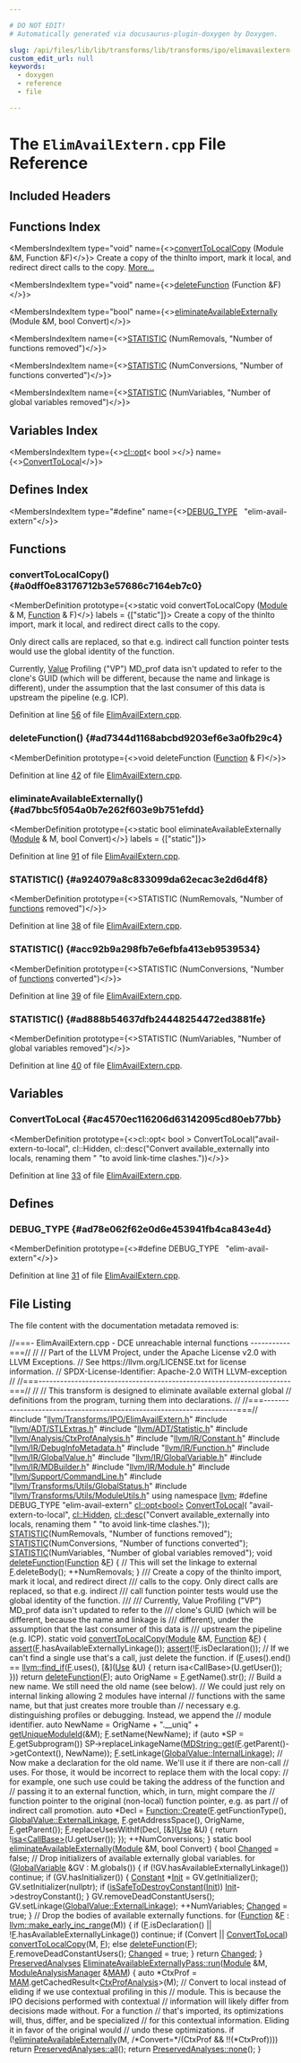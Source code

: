 ```yaml
---

# DO NOT EDIT!
# Automatically generated via docusaurus-plugin-doxygen by Doxygen.

slug: /api/files/lib/lib/transforms/lib/transforms/ipo/elimavailextern-cpp
custom_edit_url: null
keywords:
  - doxygen
  - reference
  - file

---
```





# The `ElimAvailExtern.cpp` File Reference

<DoxygenPage pluginConfig={pluginConfig}>



## Included Headers

<IncludesList>
<IncludesListItem
  filePath="llvm/Transforms/IPO/ElimAvailExtern.h"
  permalink="/docs/api/files/include/include/llvm/include/llvm/transforms/include/llvm/transforms/ipo/elimavailextern-h"
  isLocal="true" />
<IncludesListItem
  filePath="llvm/ADT/STLExtras.h"
  permalink="/docs/api/files/include/include/llvm/include/llvm/adt/stlextras-h"
  isLocal="true" />
<IncludesListItem
  filePath="llvm/ADT/Statistic.h"
  permalink="/docs/api/files/include/include/llvm/include/llvm/adt/statistic-h"
  isLocal="true" />
<IncludesListItem
  filePath="llvm/Analysis/CtxProfAnalysis.h"
  permalink="/docs/api/files/include/include/llvm/include/llvm/analysis/ctxprofanalysis-h"
  isLocal="true" />
<IncludesListItem
  filePath="llvm/IR/Constant.h"
  permalink="/docs/api/files/include/include/llvm/include/llvm/ir/constant-h"
  isLocal="true" />
<IncludesListItem
  filePath="llvm/IR/DebugInfoMetadata.h"
  permalink="/docs/api/files/include/include/llvm/include/llvm/ir/debuginfometadata-h"
  isLocal="true" />
<IncludesListItem
  filePath="llvm/IR/Function.h"
  permalink="/docs/api/files/include/include/llvm/include/llvm/ir/function-h"
  isLocal="true" />
<IncludesListItem
  filePath="llvm/IR/GlobalValue.h"
  permalink="/docs/api/files/include/include/llvm/include/llvm/ir/globalvalue-h"
  isLocal="true" />
<IncludesListItem
  filePath="llvm/IR/GlobalVariable.h"
  permalink="/docs/api/files/include/include/llvm/include/llvm/ir/globalvariable-h"
  isLocal="true" />
<IncludesListItem
  filePath="llvm/IR/MDBuilder.h"
  permalink="/docs/api/files/include/include/llvm/include/llvm/ir/mdbuilder-h"
  isLocal="true" />
<IncludesListItem
  filePath="llvm/IR/Module.h"
  permalink="/docs/api/files/include/include/llvm/include/llvm/ir/module-h"
  isLocal="true" />
<IncludesListItem
  filePath="llvm/Support/CommandLine.h"
  permalink="/docs/api/files/include/include/llvm/include/llvm/support/commandline-h"
  isLocal="true" />
<IncludesListItem
  filePath="llvm/Transforms/Utils/GlobalStatus.h"
  permalink="/docs/api/files/include/include/llvm/include/llvm/transforms/include/llvm/transforms/utils/globalstatus-h"
  isLocal="true" />
<IncludesListItem
  filePath="llvm/Transforms/Utils/ModuleUtils.h"
  permalink="/docs/api/files/include/include/llvm/include/llvm/transforms/include/llvm/transforms/utils/moduleutils-h"
  isLocal="true" />
</IncludesList>

## Functions Index

<MembersIndex>

<MembersIndexItem
  type="void"
  name={<><a href="#a0dff0e83176712b3e57686c7164eb7c0">convertToLocalCopy</a> (Module &amp;M, Function &amp;F)</>}>
Create a copy of the thinlto import, mark it local, and redirect direct calls to the copy. <a href="#a0dff0e83176712b3e57686c7164eb7c0">More...</a>
</MembersIndexItem>

<MembersIndexItem
  type="void"
  name={<><a href="#ad7344d1168abcbd9203ef6e3a0fb29c4">deleteFunction</a> (Function &amp;F)</>}>
</MembersIndexItem>

<MembersIndexItem
  type="bool"
  name={<><a href="#ad7bbc5f054a0b7e262f603e9b751efdd">eliminateAvailableExternally</a> (Module &amp;M, bool Convert)</>}>
</MembersIndexItem>

<MembersIndexItem
  name={<><a href="#a924079a8c833099da62ecac3e2d6d4f8">STATISTIC</a> (NumRemovals, &quot;Number of functions removed&quot;)</>}>
</MembersIndexItem>

<MembersIndexItem
  name={<><a href="#acc92b9a298fb7e6efbfa413eb9539534">STATISTIC</a> (NumConversions, &quot;Number of functions converted&quot;)</>}>
</MembersIndexItem>

<MembersIndexItem
  name={<><a href="#ad888b54637dfb24448254472ed3881fe">STATISTIC</a> (NumVariables, &quot;Number of global variables removed&quot;)</>}>
</MembersIndexItem>

</MembersIndex>

## Variables Index

<MembersIndex>

<MembersIndexItem
  type={<><a href="/docs/api/classes/llvm/cl/opt">cl::opt</a>&lt; bool &gt;</>}
  name={<><a href="#ac4570ec116206d63142095cd80eb77bb">ConvertToLocal</a></>}>
</MembersIndexItem>

</MembersIndex>

## Defines Index

<MembersIndex>

<MembersIndexItem
  type="#define"
  name={<><a href="#ad78e062f62e0d6e453941fb4ca843e4d">DEBUG&#95;TYPE</a>&nbsp;&nbsp;&nbsp;&quot;elim-avail-extern&quot;</>}>
</MembersIndexItem>

</MembersIndex>


<SectionDefinition>

## Functions

### convertToLocalCopy() {#a0dff0e83176712b3e57686c7164eb7c0}

<MemberDefinition
  prototype={<>static void convertToLocalCopy (<a href="/docs/api/classes/llvm/module">Module</a> &amp; M, <a href="/docs/api/classes/llvm/function">Function</a> &amp; F)</>}
  labels = {["static"]}>
Create a copy of the thinlto import, mark it local, and redirect direct calls to the copy.

Only direct calls are replaced, so that e.g. indirect call function pointer tests would use the global identity of the function.

Currently, <a href="/docs/api/classes/llvm/value">Value</a> Profiling (&quot;VP&quot;) MD&#95;prof data isn&#39;t updated to refer to the clone&#39;s GUID (which will be different, because the name and linkage is different), under the assumption that the last consumer of this data is upstream the pipeline (e.g. ICP).

Definition at line <a href="#l00056">56</a> of file <a href="/docs/api/files/lib/lib/transforms/lib/transforms/ipo/elimavailextern-cpp">ElimAvailExtern.cpp</a>.
</MemberDefinition>

### deleteFunction() {#ad7344d1168abcbd9203ef6e3a0fb29c4}

<MemberDefinition
  prototype={<>void deleteFunction (<a href="/docs/api/classes/llvm/function">Function</a> &amp; F)</>}>

Definition at line <a href="#l00042">42</a> of file <a href="/docs/api/files/lib/lib/transforms/lib/transforms/ipo/elimavailextern-cpp">ElimAvailExtern.cpp</a>.
</MemberDefinition>

### eliminateAvailableExternally() {#ad7bbc5f054a0b7e262f603e9b751efdd}

<MemberDefinition
  prototype={<>static bool eliminateAvailableExternally (<a href="/docs/api/classes/llvm/module">Module</a> &amp; M, bool Convert)</>}
  labels = {["static"]}>

Definition at line <a href="#l00091">91</a> of file <a href="/docs/api/files/lib/lib/transforms/lib/transforms/ipo/elimavailextern-cpp">ElimAvailExtern.cpp</a>.
</MemberDefinition>

### STATISTIC() {#a924079a8c833099da62ecac3e2d6d4f8}

<MemberDefinition
  prototype={<>STATISTIC (NumRemovals, &quot;Number of <a href="/docs/api/files/lib/lib/target/lib/target/amdgpu/amdgpulowermoduleldspass-cpp/#a8818b45f8c07ddce635268ec684dc61a">functions</a> removed&quot;)</>}>

Definition at line <a href="#l00038">38</a> of file <a href="/docs/api/files/lib/lib/transforms/lib/transforms/ipo/elimavailextern-cpp">ElimAvailExtern.cpp</a>.
</MemberDefinition>

### STATISTIC() {#acc92b9a298fb7e6efbfa413eb9539534}

<MemberDefinition
  prototype={<>STATISTIC (NumConversions, &quot;Number of <a href="/docs/api/files/lib/lib/target/lib/target/amdgpu/amdgpulowermoduleldspass-cpp/#a8818b45f8c07ddce635268ec684dc61a">functions</a> converted&quot;)</>}>

Definition at line <a href="#l00039">39</a> of file <a href="/docs/api/files/lib/lib/transforms/lib/transforms/ipo/elimavailextern-cpp">ElimAvailExtern.cpp</a>.
</MemberDefinition>

### STATISTIC() {#ad888b54637dfb24448254472ed3881fe}

<MemberDefinition
  prototype={<>STATISTIC (NumVariables, &quot;Number of global variables removed&quot;)</>}>

Definition at line <a href="#l00040">40</a> of file <a href="/docs/api/files/lib/lib/transforms/lib/transforms/ipo/elimavailextern-cpp">ElimAvailExtern.cpp</a>.
</MemberDefinition>

</SectionDefinition>

<SectionDefinition>

## Variables

### ConvertToLocal {#ac4570ec116206d63142095cd80eb77bb}

<MemberDefinition
  prototype={<>cl::opt&lt; bool &gt; ConvertToLocal(&quot;avail-extern-to-local&quot;, cl::Hidden, cl::desc(&quot;Convert available&#95;externally into locals, renaming them &quot; &quot;to avoid link-time clashes.&quot;))</>}>

Definition at line <a href="#l00033">33</a> of file <a href="/docs/api/files/lib/lib/transforms/lib/transforms/ipo/elimavailextern-cpp">ElimAvailExtern.cpp</a>.
</MemberDefinition>

</SectionDefinition>

<SectionDefinition>

## Defines

### DEBUG&#95;TYPE {#ad78e062f62e0d6e453941fb4ca843e4d}

<MemberDefinition
  prototype={<>#define DEBUG&#95;TYPE&nbsp;&nbsp;&nbsp;&quot;elim-avail-extern&quot;</>}>

Definition at line <a href="#l00031">31</a> of file <a href="/docs/api/files/lib/lib/transforms/lib/transforms/ipo/elimavailextern-cpp">ElimAvailExtern.cpp</a>.
</MemberDefinition>

</SectionDefinition>

## File Listing

The file content with the documentation metadata removed is:

<ProgramListing>

<Link id="l00001" /><CodeLine lineNumber="1"><Highlight kind="comment">//===- ElimAvailExtern.cpp - DCE unreachable internal functions -----------===//</Highlight><Highlight kind="normal"></Highlight></CodeLine>
<Link id="l00002" /><CodeLine lineNumber="2"><Highlight kind="normal"></Highlight><Highlight kind="comment">//</Highlight><Highlight kind="normal"></Highlight></CodeLine>
<Link id="l00003" /><CodeLine lineNumber="3"><Highlight kind="normal"></Highlight><Highlight kind="comment">// Part of the LLVM Project, under the Apache License v2.0 with LLVM Exceptions.</Highlight><Highlight kind="normal"></Highlight></CodeLine>
<Link id="l00004" /><CodeLine lineNumber="4"><Highlight kind="normal"></Highlight><Highlight kind="comment">// See https://llvm.org/LICENSE.txt for license information.</Highlight><Highlight kind="normal"></Highlight></CodeLine>
<Link id="l00005" /><CodeLine lineNumber="5"><Highlight kind="normal"></Highlight><Highlight kind="comment">// SPDX-License-Identifier: Apache-2.0 WITH LLVM-exception</Highlight><Highlight kind="normal"></Highlight></CodeLine>
<Link id="l00006" /><CodeLine lineNumber="6"><Highlight kind="normal"></Highlight><Highlight kind="comment">//</Highlight><Highlight kind="normal"></Highlight></CodeLine>
<Link id="l00007" /><CodeLine lineNumber="7"><Highlight kind="normal"></Highlight><Highlight kind="comment">//===----------------------------------------------------------------------===//</Highlight><Highlight kind="normal"></Highlight></CodeLine>
<Link id="l00008" /><CodeLine lineNumber="8"><Highlight kind="normal"></Highlight><Highlight kind="comment">//</Highlight><Highlight kind="normal"></Highlight></CodeLine>
<Link id="l00009" /><CodeLine lineNumber="9"><Highlight kind="normal"></Highlight><Highlight kind="comment">// This transform is designed to eliminate available external global</Highlight><Highlight kind="normal"></Highlight></CodeLine>
<Link id="l00010" /><CodeLine lineNumber="10"><Highlight kind="normal"></Highlight><Highlight kind="comment">// definitions from the program, turning them into declarations.</Highlight><Highlight kind="normal"></Highlight></CodeLine>
<Link id="l00011" /><CodeLine lineNumber="11"><Highlight kind="normal"></Highlight><Highlight kind="comment">//</Highlight><Highlight kind="normal"></Highlight></CodeLine>
<Link id="l00012" /><CodeLine lineNumber="12"><Highlight kind="normal"></Highlight><Highlight kind="comment">//===----------------------------------------------------------------------===//</Highlight><Highlight kind="normal"></Highlight></CodeLine>
<Link id="l00013" /><CodeLine lineNumber="13"><Highlight kind="normal"></Highlight></CodeLine>
<Link id="l00014" /><CodeLine lineNumber="14"><Highlight kind="normal"></Highlight><Highlight kind="preprocessor">#include &quot;<a href="/docs/api/files/include/include/llvm/include/llvm/transforms/include/llvm/transforms/ipo/elimavailextern-h">llvm/Transforms/IPO/ElimAvailExtern.h</a>&quot;</Highlight><Highlight kind="normal"></Highlight></CodeLine>
<Link id="l00015" /><CodeLine lineNumber="15"><Highlight kind="normal"></Highlight><Highlight kind="preprocessor">#include &quot;<a href="/docs/api/files/include/include/llvm/include/llvm/adt/stlextras-h">llvm/ADT/STLExtras.h</a>&quot;</Highlight><Highlight kind="normal"></Highlight></CodeLine>
<Link id="l00016" /><CodeLine lineNumber="16"><Highlight kind="normal"></Highlight><Highlight kind="preprocessor">#include &quot;<a href="/docs/api/files/include/include/llvm/include/llvm/adt/statistic-h">llvm/ADT/Statistic.h</a>&quot;</Highlight><Highlight kind="normal"></Highlight></CodeLine>
<Link id="l00017" /><CodeLine lineNumber="17"><Highlight kind="normal"></Highlight><Highlight kind="preprocessor">#include &quot;<a href="/docs/api/files/include/include/llvm/include/llvm/analysis/ctxprofanalysis-h">llvm/Analysis/CtxProfAnalysis.h</a>&quot;</Highlight><Highlight kind="normal"></Highlight></CodeLine>
<Link id="l00018" /><CodeLine lineNumber="18"><Highlight kind="normal"></Highlight><Highlight kind="preprocessor">#include &quot;<a href="/docs/api/files/include/include/llvm/include/llvm/ir/constant-h">llvm/IR/Constant.h</a>&quot;</Highlight><Highlight kind="normal"></Highlight></CodeLine>
<Link id="l00019" /><CodeLine lineNumber="19"><Highlight kind="normal"></Highlight><Highlight kind="preprocessor">#include &quot;<a href="/docs/api/files/include/include/llvm/include/llvm/ir/debuginfometadata-h">llvm/IR/DebugInfoMetadata.h</a>&quot;</Highlight><Highlight kind="normal"></Highlight></CodeLine>
<Link id="l00020" /><CodeLine lineNumber="20"><Highlight kind="normal"></Highlight><Highlight kind="preprocessor">#include &quot;<a href="/docs/api/files/include/include/llvm/include/llvm/ir/function-h">llvm/IR/Function.h</a>&quot;</Highlight><Highlight kind="normal"></Highlight></CodeLine>
<Link id="l00021" /><CodeLine lineNumber="21"><Highlight kind="normal"></Highlight><Highlight kind="preprocessor">#include &quot;<a href="/docs/api/files/include/include/llvm/include/llvm/ir/globalvalue-h">llvm/IR/GlobalValue.h</a>&quot;</Highlight><Highlight kind="normal"></Highlight></CodeLine>
<Link id="l00022" /><CodeLine lineNumber="22"><Highlight kind="normal"></Highlight><Highlight kind="preprocessor">#include &quot;<a href="/docs/api/files/include/include/llvm/include/llvm/ir/globalvariable-h">llvm/IR/GlobalVariable.h</a>&quot;</Highlight><Highlight kind="normal"></Highlight></CodeLine>
<Link id="l00023" /><CodeLine lineNumber="23"><Highlight kind="normal"></Highlight><Highlight kind="preprocessor">#include &quot;<a href="/docs/api/files/include/include/llvm/include/llvm/ir/mdbuilder-h">llvm/IR/MDBuilder.h</a>&quot;</Highlight><Highlight kind="normal"></Highlight></CodeLine>
<Link id="l00024" /><CodeLine lineNumber="24"><Highlight kind="normal"></Highlight><Highlight kind="preprocessor">#include &quot;<a href="/docs/api/files/include/include/llvm/include/llvm/ir/module-h">llvm/IR/Module.h</a>&quot;</Highlight><Highlight kind="normal"></Highlight></CodeLine>
<Link id="l00025" /><CodeLine lineNumber="25"><Highlight kind="normal"></Highlight><Highlight kind="preprocessor">#include &quot;<a href="/docs/api/files/include/include/llvm/include/llvm/support/commandline-h">llvm/Support/CommandLine.h</a>&quot;</Highlight><Highlight kind="normal"></Highlight></CodeLine>
<Link id="l00026" /><CodeLine lineNumber="26"><Highlight kind="normal"></Highlight><Highlight kind="preprocessor">#include &quot;<a href="/docs/api/files/include/include/llvm/include/llvm/transforms/include/llvm/transforms/utils/globalstatus-h">llvm/Transforms/Utils/GlobalStatus.h</a>&quot;</Highlight><Highlight kind="normal"></Highlight></CodeLine>
<Link id="l00027" /><CodeLine lineNumber="27"><Highlight kind="normal"></Highlight><Highlight kind="preprocessor">#include &quot;<a href="/docs/api/files/include/include/llvm/include/llvm/transforms/include/llvm/transforms/utils/moduleutils-h">llvm/Transforms/Utils/ModuleUtils.h</a>&quot;</Highlight><Highlight kind="normal"></Highlight></CodeLine>
<Link id="l00028" /><CodeLine lineNumber="28"><Highlight kind="normal"></Highlight></CodeLine>
<Link id="l00029" /><CodeLine lineNumber="29"><Highlight kind="normal"></Highlight><Highlight kind="keyword">using namespace </Highlight><Highlight kind="normal"><a href="/docs/api/namespaces/llvm">llvm</a>;</Highlight></CodeLine>
<Link id="l00030" /><CodeLine lineNumber="30"><Highlight kind="normal"></Highlight></CodeLine>
<Link id="l00031" /><CodeLine lineNumber="31" lineLink="#ad78e062f62e0d6e453941fb4ca843e4d"><Highlight kind="normal"></Highlight><Highlight kind="preprocessor">#define DEBUG&#95;TYPE &quot;elim-avail-extern&quot;</Highlight><Highlight kind="normal"></Highlight></CodeLine>
<Link id="l00032" /><CodeLine lineNumber="32"><Highlight kind="normal"></Highlight></CodeLine>
<Link id="l00033" /><CodeLine lineNumber="33" lineLink="#ac4570ec116206d63142095cd80eb77bb"><Highlight kind="normal"><a href="/docs/api/classes/llvm/cl/opt">cl::opt&lt;bool&gt;</a> <a href="#ac4570ec116206d63142095cd80eb77bb">ConvertToLocal</a>(</Highlight></CodeLine>
<Link id="l00034" /><CodeLine lineNumber="34"><Highlight kind="normal">    </Highlight><Highlight kind="stringliteral">&quot;avail-extern-to-local&quot;</Highlight><Highlight kind="normal">, <a href="/docs/api/namespaces/llvm/cl/#a68075925a54790e71ca790e1d4f21a40a263ac008d8d31f13ce460395fc4cf7e6">cl::Hidden</a>,</Highlight></CodeLine>
<Link id="l00035" /><CodeLine lineNumber="35"><Highlight kind="normal">    <a href="/docs/api/structs/llvm/cl/desc">cl::desc</a>(</Highlight><Highlight kind="stringliteral">&quot;Convert available&#95;externally into locals, renaming them &quot;</Highlight><Highlight kind="normal"></Highlight></CodeLine>
<Link id="l00036" /><CodeLine lineNumber="36"><Highlight kind="normal">             </Highlight><Highlight kind="stringliteral">&quot;to avoid link-time clashes.&quot;</Highlight><Highlight kind="normal">));</Highlight></CodeLine>
<Link id="l00037" /><CodeLine lineNumber="37"><Highlight kind="normal"></Highlight></CodeLine>
<Link id="l00038" /><CodeLine lineNumber="38" lineLink="#a924079a8c833099da62ecac3e2d6d4f8"><Highlight kind="normal"><a href="/docs/api/files/include/include/llvm/include/llvm/adt/statistic-h/#ad6117415b93e5675d5a6c8e1855b3b2f">STATISTIC</a>(NumRemovals, </Highlight><Highlight kind="stringliteral">&quot;Number of functions removed&quot;</Highlight><Highlight kind="normal">);</Highlight></CodeLine>
<Link id="l00039" /><CodeLine lineNumber="39" lineLink="#acc92b9a298fb7e6efbfa413eb9539534"><Highlight kind="normal"><a href="/docs/api/files/include/include/llvm/include/llvm/adt/statistic-h/#ad6117415b93e5675d5a6c8e1855b3b2f">STATISTIC</a>(NumConversions, </Highlight><Highlight kind="stringliteral">&quot;Number of functions converted&quot;</Highlight><Highlight kind="normal">);</Highlight></CodeLine>
<Link id="l00040" /><CodeLine lineNumber="40" lineLink="#ad888b54637dfb24448254472ed3881fe"><Highlight kind="normal"><a href="/docs/api/files/include/include/llvm/include/llvm/adt/statistic-h/#ad6117415b93e5675d5a6c8e1855b3b2f">STATISTIC</a>(NumVariables, </Highlight><Highlight kind="stringliteral">&quot;Number of global variables removed&quot;</Highlight><Highlight kind="normal">);</Highlight></CodeLine>
<Link id="l00041" /><CodeLine lineNumber="41"><Highlight kind="normal"></Highlight></CodeLine>
<Link id="l00042" /><CodeLine lineNumber="42" lineLink="#ad7344d1168abcbd9203ef6e3a0fb29c4"><Highlight kind="normal"></Highlight><Highlight kind="keywordtype">void</Highlight><Highlight kind="normal"> <a href="#ad7344d1168abcbd9203ef6e3a0fb29c4">deleteFunction</a>(<a href="/docs/api/classes/llvm/function">Function</a> &amp;<a href="/docs/api/files/lib/lib/support/md5-cpp/#a96d73bbd7af15cb1fc38c3f4a3bd82e9">F</a>) &#123;</Highlight></CodeLine>
<Link id="l00043" /><CodeLine lineNumber="43"><Highlight kind="normal">  </Highlight><Highlight kind="comment">// This will set the linkage to external</Highlight><Highlight kind="normal"></Highlight></CodeLine>
<Link id="l00044" /><CodeLine lineNumber="44"><Highlight kind="normal">  <a href="/docs/api/files/lib/lib/support/md5-cpp/#a96d73bbd7af15cb1fc38c3f4a3bd82e9">F</a>.deleteBody();</Highlight></CodeLine>
<Link id="l00045" /><CodeLine lineNumber="45"><Highlight kind="normal">  ++NumRemovals;</Highlight></CodeLine>
<Link id="l00046" /><CodeLine lineNumber="46"><Highlight kind="normal">&#125;</Highlight></CodeLine>
<Link id="l00047" /><CodeLine lineNumber="47"><Highlight kind="normal"></Highlight><Highlight kind="comment"></Highlight></CodeLine>
<Link id="l00048" /><CodeLine lineNumber="48"><Highlight kind="comment">/// Create a copy of the thinlto import, mark it local, and redirect direct</Highlight></CodeLine>
<Link id="l00049" /><CodeLine lineNumber="49"><Highlight kind="comment">/// calls to the copy. Only direct calls are replaced, so that e.g. indirect</Highlight></CodeLine>
<Link id="l00050" /><CodeLine lineNumber="50"><Highlight kind="comment">/// call function pointer tests would use the global identity of the function.</Highlight></CodeLine>
<Link id="l00051" /><CodeLine lineNumber="51"><Highlight kind="comment">///</Highlight></CodeLine>
<Link id="l00052" /><CodeLine lineNumber="52"><Highlight kind="comment">/// Currently, Value Profiling (&quot;VP&quot;) MD&#95;prof data isn&#39;t updated to refer to the</Highlight></CodeLine>
<Link id="l00053" /><CodeLine lineNumber="53"><Highlight kind="comment">/// clone&#39;s GUID (which will be different, because the name and linkage is</Highlight></CodeLine>
<Link id="l00054" /><CodeLine lineNumber="54"><Highlight kind="comment">/// different), under the assumption that the last consumer of this data is</Highlight></CodeLine>
<Link id="l00055" /><CodeLine lineNumber="55"><Highlight kind="comment">/// upstream the pipeline (e.g. ICP).</Highlight><Highlight kind="normal"></Highlight></CodeLine>
<Link id="l00056" /><CodeLine lineNumber="56" lineLink="#a0dff0e83176712b3e57686c7164eb7c0"><Highlight kind="normal"></Highlight><Highlight kind="keyword">static</Highlight><Highlight kind="normal"> </Highlight><Highlight kind="keywordtype">void</Highlight><Highlight kind="normal"> <a href="#a0dff0e83176712b3e57686c7164eb7c0">convertToLocalCopy</a>(<a href="/docs/api/classes/llvm/module">Module</a> &amp;M, <a href="/docs/api/classes/llvm/function">Function</a> &amp;<a href="/docs/api/files/lib/lib/support/md5-cpp/#a96d73bbd7af15cb1fc38c3f4a3bd82e9">F</a>) &#123;</Highlight></CodeLine>
<Link id="l00057" /><CodeLine lineNumber="57"><Highlight kind="normal">  <a href="/docs/api/files/lib/lib/target/lib/target/amdgpu/silowercontrolflow-cpp/#a4868c5d81c5ccc98c47aeab6244346a0">assert</a>(<a href="/docs/api/files/lib/lib/support/md5-cpp/#a96d73bbd7af15cb1fc38c3f4a3bd82e9">F</a>.hasAvailableExternallyLinkage());</Highlight></CodeLine>
<Link id="l00058" /><CodeLine lineNumber="58"><Highlight kind="normal">  <a href="/docs/api/files/lib/lib/target/lib/target/amdgpu/silowercontrolflow-cpp/#a4868c5d81c5ccc98c47aeab6244346a0">assert</a>(!<a href="/docs/api/files/lib/lib/support/md5-cpp/#a96d73bbd7af15cb1fc38c3f4a3bd82e9">F</a>.isDeclaration());</Highlight></CodeLine>
<Link id="l00059" /><CodeLine lineNumber="59"><Highlight kind="normal">  </Highlight><Highlight kind="comment">// If we can&#39;t find a single use that&#39;s a call, just delete the function.</Highlight><Highlight kind="normal"></Highlight></CodeLine>
<Link id="l00060" /><CodeLine lineNumber="60"><Highlight kind="normal">  </Highlight><Highlight kind="keywordflow">if</Highlight><Highlight kind="normal"> (<a href="/docs/api/files/lib/lib/support/md5-cpp/#a96d73bbd7af15cb1fc38c3f4a3bd82e9">F</a>.uses().end() == <a href="/docs/api/namespaces/llvm/#ac78c09ae232b2ce188ff590d51e3c268">llvm::find&#95;if</a>(<a href="/docs/api/files/lib/lib/support/md5-cpp/#a96d73bbd7af15cb1fc38c3f4a3bd82e9">F</a>.uses(), &#91;&amp;&#93;(<a href="/docs/api/classes/llvm/use">Use</a> &amp;U) &#123;</Highlight></CodeLine>
<Link id="l00061" /><CodeLine lineNumber="61"><Highlight kind="normal">        return isa&lt;CallBase&gt;(U.getUser());</Highlight></CodeLine>
<Link id="l00062" /><CodeLine lineNumber="62"><Highlight kind="normal">      &#125;))</Highlight></CodeLine>
<Link id="l00063" /><CodeLine lineNumber="63"><Highlight kind="normal">    </Highlight><Highlight kind="keywordflow">return</Highlight><Highlight kind="normal"> <a href="#ad7344d1168abcbd9203ef6e3a0fb29c4">deleteFunction</a>(<a href="/docs/api/files/lib/lib/support/md5-cpp/#a96d73bbd7af15cb1fc38c3f4a3bd82e9">F</a>);</Highlight></CodeLine>
<Link id="l00064" /><CodeLine lineNumber="64"><Highlight kind="normal"></Highlight></CodeLine>
<Link id="l00065" /><CodeLine lineNumber="65"><Highlight kind="normal">  </Highlight><Highlight kind="keyword">auto</Highlight><Highlight kind="normal"> OrigName = <a href="/docs/api/files/lib/lib/support/md5-cpp/#a96d73bbd7af15cb1fc38c3f4a3bd82e9">F</a>.getName().str();</Highlight></CodeLine>
<Link id="l00066" /><CodeLine lineNumber="66"><Highlight kind="normal">  </Highlight><Highlight kind="comment">// Build a new name. We still need the old name (see below).</Highlight><Highlight kind="normal"></Highlight></CodeLine>
<Link id="l00067" /><CodeLine lineNumber="67"><Highlight kind="normal">  </Highlight><Highlight kind="comment">// We could just rely on internal linking allowing 2 modules have internal</Highlight><Highlight kind="normal"></Highlight></CodeLine>
<Link id="l00068" /><CodeLine lineNumber="68"><Highlight kind="normal">  </Highlight><Highlight kind="comment">// functions with the same name, but that just creates more trouble than</Highlight><Highlight kind="normal"></Highlight></CodeLine>
<Link id="l00069" /><CodeLine lineNumber="69"><Highlight kind="normal">  </Highlight><Highlight kind="comment">// necessary e.g. distinguishing profiles or debugging. Instead, we append the</Highlight><Highlight kind="normal"></Highlight></CodeLine>
<Link id="l00070" /><CodeLine lineNumber="70"><Highlight kind="normal">  </Highlight><Highlight kind="comment">// module identifier.</Highlight><Highlight kind="normal"></Highlight></CodeLine>
<Link id="l00071" /><CodeLine lineNumber="71"><Highlight kind="normal">  </Highlight><Highlight kind="keyword">auto</Highlight><Highlight kind="normal"> NewName = OrigName + </Highlight><Highlight kind="stringliteral">&quot;.&#95;&#95;uniq&quot;</Highlight><Highlight kind="normal"> + <a href="/docs/api/namespaces/llvm/#a6b8599f07b1b0181899c650b7b385b26">getUniqueModuleId</a>(&amp;M);</Highlight></CodeLine>
<Link id="l00072" /><CodeLine lineNumber="72"><Highlight kind="normal">  <a href="/docs/api/files/lib/lib/support/md5-cpp/#a96d73bbd7af15cb1fc38c3f4a3bd82e9">F</a>.setName(NewName);</Highlight></CodeLine>
<Link id="l00073" /><CodeLine lineNumber="73"><Highlight kind="normal">  </Highlight><Highlight kind="keywordflow">if</Highlight><Highlight kind="normal"> (</Highlight><Highlight kind="keyword">auto</Highlight><Highlight kind="normal"> &#42;SP = <a href="/docs/api/files/lib/lib/support/md5-cpp/#a96d73bbd7af15cb1fc38c3f4a3bd82e9">F</a>.getSubprogram())</Highlight></CodeLine>
<Link id="l00074" /><CodeLine lineNumber="74"><Highlight kind="normal">    SP-&gt;replaceLinkageName(<a href="/docs/api/classes/llvm/mdstring/#affbb7e2e9ad8d18114816f2443d672b9">MDString::get</a>(<a href="/docs/api/files/lib/lib/support/md5-cpp/#a96d73bbd7af15cb1fc38c3f4a3bd82e9">F</a>.getParent()-&gt;getContext(), NewName));</Highlight></CodeLine>
<Link id="l00075" /><CodeLine lineNumber="75"><Highlight kind="normal"></Highlight></CodeLine>
<Link id="l00076" /><CodeLine lineNumber="76"><Highlight kind="normal">  <a href="/docs/api/files/lib/lib/support/md5-cpp/#a96d73bbd7af15cb1fc38c3f4a3bd82e9">F</a>.setLinkage(<a href="/docs/api/classes/llvm/globalvalue/#aedfa75f0c85c4aa85b257f066fbea57ca1511edd03e02d1f3dd277a3c6abf6ad5">GlobalValue::InternalLinkage</a>);</Highlight></CodeLine>
<Link id="l00077" /><CodeLine lineNumber="77"><Highlight kind="normal">  </Highlight><Highlight kind="comment">// Now make a declaration for the old name. We&#39;ll use it if there are non-call</Highlight><Highlight kind="normal"></Highlight></CodeLine>
<Link id="l00078" /><CodeLine lineNumber="78"><Highlight kind="normal">  </Highlight><Highlight kind="comment">// uses. For those, it would be incorrect to replace them with the local copy:</Highlight><Highlight kind="normal"></Highlight></CodeLine>
<Link id="l00079" /><CodeLine lineNumber="79"><Highlight kind="normal">  </Highlight><Highlight kind="comment">// for example, one such use could be taking the address of the function and</Highlight><Highlight kind="normal"></Highlight></CodeLine>
<Link id="l00080" /><CodeLine lineNumber="80"><Highlight kind="normal">  </Highlight><Highlight kind="comment">// passing it to an external function, which, in turn, might compare the</Highlight><Highlight kind="normal"></Highlight></CodeLine>
<Link id="l00081" /><CodeLine lineNumber="81"><Highlight kind="normal">  </Highlight><Highlight kind="comment">// function pointer to the original (non-local) function pointer, e.g. as part</Highlight><Highlight kind="normal"></Highlight></CodeLine>
<Link id="l00082" /><CodeLine lineNumber="82"><Highlight kind="normal">  </Highlight><Highlight kind="comment">// of indirect call promotion.</Highlight><Highlight kind="normal"></Highlight></CodeLine>
<Link id="l00083" /><CodeLine lineNumber="83"><Highlight kind="normal">  </Highlight><Highlight kind="keyword">auto</Highlight><Highlight kind="normal"> &#42;Decl =</Highlight></CodeLine>
<Link id="l00084" /><CodeLine lineNumber="84"><Highlight kind="normal">      <a href="/docs/api/classes/llvm/function/#a05d7aedbbdc0fd24e8bc27edfe9c603f">Function::Create</a>(<a href="/docs/api/files/lib/lib/support/md5-cpp/#a96d73bbd7af15cb1fc38c3f4a3bd82e9">F</a>.getFunctionType(), <a href="/docs/api/classes/llvm/globalvalue/#aedfa75f0c85c4aa85b257f066fbea57ca6c93794d7b99cd433e96c53eadb15a6e">GlobalValue::ExternalLinkage</a>,</Highlight></CodeLine>
<Link id="l00085" /><CodeLine lineNumber="85"><Highlight kind="normal">                       <a href="/docs/api/files/lib/lib/support/md5-cpp/#a96d73bbd7af15cb1fc38c3f4a3bd82e9">F</a>.getAddressSpace(), OrigName, <a href="/docs/api/files/lib/lib/support/md5-cpp/#a96d73bbd7af15cb1fc38c3f4a3bd82e9">F</a>.getParent());</Highlight></CodeLine>
<Link id="l00086" /><CodeLine lineNumber="86"><Highlight kind="normal">  <a href="/docs/api/files/lib/lib/support/md5-cpp/#a96d73bbd7af15cb1fc38c3f4a3bd82e9">F</a>.replaceUsesWithIf(Decl,</Highlight></CodeLine>
<Link id="l00087" /><CodeLine lineNumber="87"><Highlight kind="normal">                      &#91;&amp;&#93;(<a href="/docs/api/classes/llvm/use">Use</a> &amp;U) &#123; </Highlight><Highlight kind="keywordflow">return</Highlight><Highlight kind="normal"> !<a href="/docs/api/namespaces/llvm/#a92ca992e52dddc420f4b069cae06dfbe">isa&lt;CallBase&gt;</a>(U.getUser()); &#125;);</Highlight></CodeLine>
<Link id="l00088" /><CodeLine lineNumber="88"><Highlight kind="normal">  ++NumConversions;</Highlight></CodeLine>
<Link id="l00089" /><CodeLine lineNumber="89"><Highlight kind="normal">&#125;</Highlight></CodeLine>
<Link id="l00090" /><CodeLine lineNumber="90"><Highlight kind="normal"></Highlight></CodeLine>
<Link id="l00091" /><CodeLine lineNumber="91" lineLink="#ad7bbc5f054a0b7e262f603e9b751efdd"><Highlight kind="normal"></Highlight><Highlight kind="keyword">static</Highlight><Highlight kind="normal"> </Highlight><Highlight kind="keywordtype">bool</Highlight><Highlight kind="normal"> <a href="#ad7bbc5f054a0b7e262f603e9b751efdd">eliminateAvailableExternally</a>(<a href="/docs/api/classes/llvm/module">Module</a> &amp;M, </Highlight><Highlight kind="keywordtype">bool</Highlight><Highlight kind="normal"> Convert) &#123;</Highlight></CodeLine>
<Link id="l00092" /><CodeLine lineNumber="92"><Highlight kind="normal">  </Highlight><Highlight kind="keywordtype">bool</Highlight><Highlight kind="normal"> <a href="/docs/api/groups/arcopt/#gaa57b1a4e6a1c79233913139635169cf1">Changed</a> = </Highlight><Highlight kind="keyword">false</Highlight><Highlight kind="normal">;</Highlight></CodeLine>
<Link id="l00093" /><CodeLine lineNumber="93"><Highlight kind="normal"></Highlight></CodeLine>
<Link id="l00094" /><CodeLine lineNumber="94"><Highlight kind="normal">  </Highlight><Highlight kind="comment">// Drop initializers of available externally global variables.</Highlight><Highlight kind="normal"></Highlight></CodeLine>
<Link id="l00095" /><CodeLine lineNumber="95"><Highlight kind="normal">  </Highlight><Highlight kind="keywordflow">for</Highlight><Highlight kind="normal"> (<a href="/docs/api/classes/llvm/globalvariable">GlobalVariable</a> &amp;GV : M.globals()) &#123;</Highlight></CodeLine>
<Link id="l00096" /><CodeLine lineNumber="96"><Highlight kind="normal">    </Highlight><Highlight kind="keywordflow">if</Highlight><Highlight kind="normal"> (!GV.hasAvailableExternallyLinkage())</Highlight></CodeLine>
<Link id="l00097" /><CodeLine lineNumber="97"><Highlight kind="normal">      </Highlight><Highlight kind="keywordflow">continue</Highlight><Highlight kind="normal">;</Highlight></CodeLine>
<Link id="l00098" /><CodeLine lineNumber="98"><Highlight kind="normal">    </Highlight><Highlight kind="keywordflow">if</Highlight><Highlight kind="normal"> (GV.hasInitializer()) &#123;</Highlight></CodeLine>
<Link id="l00099" /><CodeLine lineNumber="99"><Highlight kind="normal">      <a href="/docs/api/classes/llvm/constant">Constant</a> &#42;<a href="/docs/api/classes/llvm/init">Init</a> = GV.getInitializer();</Highlight></CodeLine>
<Link id="l00100" /><CodeLine lineNumber="100"><Highlight kind="normal">      GV.setInitializer(</Highlight><Highlight kind="keyword">nullptr</Highlight><Highlight kind="normal">);</Highlight></CodeLine>
<Link id="l00101" /><CodeLine lineNumber="101"><Highlight kind="normal">      </Highlight><Highlight kind="keywordflow">if</Highlight><Highlight kind="normal"> (<a href="/docs/api/namespaces/llvm/#a6b369f94d5ebc6e107a988f17b42b3eb">isSafeToDestroyConstant</a>(<a href="/docs/api/classes/llvm/init">Init</a>))</Highlight></CodeLine>
<Link id="l00102" /><CodeLine lineNumber="102"><Highlight kind="normal">        <a href="/docs/api/classes/llvm/init">Init</a>-&gt;destroyConstant();</Highlight></CodeLine>
<Link id="l00103" /><CodeLine lineNumber="103"><Highlight kind="normal">    &#125;</Highlight></CodeLine>
<Link id="l00104" /><CodeLine lineNumber="104"><Highlight kind="normal">    GV.removeDeadConstantUsers();</Highlight></CodeLine>
<Link id="l00105" /><CodeLine lineNumber="105"><Highlight kind="normal">    GV.setLinkage(<a href="/docs/api/classes/llvm/globalvalue/#aedfa75f0c85c4aa85b257f066fbea57ca6c93794d7b99cd433e96c53eadb15a6e">GlobalValue::ExternalLinkage</a>);</Highlight></CodeLine>
<Link id="l00106" /><CodeLine lineNumber="106"><Highlight kind="normal">    ++NumVariables;</Highlight></CodeLine>
<Link id="l00107" /><CodeLine lineNumber="107"><Highlight kind="normal">    <a href="/docs/api/groups/arcopt/#gaa57b1a4e6a1c79233913139635169cf1">Changed</a> = </Highlight><Highlight kind="keyword">true</Highlight><Highlight kind="normal">;</Highlight></CodeLine>
<Link id="l00108" /><CodeLine lineNumber="108"><Highlight kind="normal">  &#125;</Highlight></CodeLine>
<Link id="l00109" /><CodeLine lineNumber="109"><Highlight kind="normal"></Highlight></CodeLine>
<Link id="l00110" /><CodeLine lineNumber="110"><Highlight kind="normal">  </Highlight><Highlight kind="comment">// Drop the bodies of available externally functions.</Highlight><Highlight kind="normal"></Highlight></CodeLine>
<Link id="l00111" /><CodeLine lineNumber="111"><Highlight kind="normal">  </Highlight><Highlight kind="keywordflow">for</Highlight><Highlight kind="normal"> (<a href="/docs/api/classes/llvm/function">Function</a> &amp;<a href="/docs/api/files/lib/lib/support/md5-cpp/#a96d73bbd7af15cb1fc38c3f4a3bd82e9">F</a> : <a href="/docs/api/namespaces/llvm/#a3d2cdc4a0db233678e7141c9d6ea3419">llvm::make&#95;early&#95;inc&#95;range</a>(M)) &#123;</Highlight></CodeLine>
<Link id="l00112" /><CodeLine lineNumber="112"><Highlight kind="normal">    </Highlight><Highlight kind="keywordflow">if</Highlight><Highlight kind="normal"> (<a href="/docs/api/files/lib/lib/support/md5-cpp/#a96d73bbd7af15cb1fc38c3f4a3bd82e9">F</a>.isDeclaration() || !<a href="/docs/api/files/lib/lib/support/md5-cpp/#a96d73bbd7af15cb1fc38c3f4a3bd82e9">F</a>.hasAvailableExternallyLinkage())</Highlight></CodeLine>
<Link id="l00113" /><CodeLine lineNumber="113"><Highlight kind="normal">      </Highlight><Highlight kind="keywordflow">continue</Highlight><Highlight kind="normal">;</Highlight></CodeLine>
<Link id="l00114" /><CodeLine lineNumber="114"><Highlight kind="normal"></Highlight></CodeLine>
<Link id="l00115" /><CodeLine lineNumber="115"><Highlight kind="normal">    </Highlight><Highlight kind="keywordflow">if</Highlight><Highlight kind="normal"> (Convert || <a href="#ac4570ec116206d63142095cd80eb77bb">ConvertToLocal</a>)</Highlight></CodeLine>
<Link id="l00116" /><CodeLine lineNumber="116"><Highlight kind="normal">      <a href="#a0dff0e83176712b3e57686c7164eb7c0">convertToLocalCopy</a>(M, <a href="/docs/api/files/lib/lib/support/md5-cpp/#a96d73bbd7af15cb1fc38c3f4a3bd82e9">F</a>);</Highlight></CodeLine>
<Link id="l00117" /><CodeLine lineNumber="117"><Highlight kind="normal">    </Highlight><Highlight kind="keywordflow">else</Highlight><Highlight kind="normal"></Highlight></CodeLine>
<Link id="l00118" /><CodeLine lineNumber="118"><Highlight kind="normal">      <a href="#ad7344d1168abcbd9203ef6e3a0fb29c4">deleteFunction</a>(<a href="/docs/api/files/lib/lib/support/md5-cpp/#a96d73bbd7af15cb1fc38c3f4a3bd82e9">F</a>);</Highlight></CodeLine>
<Link id="l00119" /><CodeLine lineNumber="119"><Highlight kind="normal"></Highlight></CodeLine>
<Link id="l00120" /><CodeLine lineNumber="120"><Highlight kind="normal">    <a href="/docs/api/files/lib/lib/support/md5-cpp/#a96d73bbd7af15cb1fc38c3f4a3bd82e9">F</a>.removeDeadConstantUsers();</Highlight></CodeLine>
<Link id="l00121" /><CodeLine lineNumber="121"><Highlight kind="normal">    <a href="/docs/api/groups/arcopt/#gaa57b1a4e6a1c79233913139635169cf1">Changed</a> = </Highlight><Highlight kind="keyword">true</Highlight><Highlight kind="normal">;</Highlight></CodeLine>
<Link id="l00122" /><CodeLine lineNumber="122"><Highlight kind="normal">  &#125;</Highlight></CodeLine>
<Link id="l00123" /><CodeLine lineNumber="123"><Highlight kind="normal"></Highlight></CodeLine>
<Link id="l00124" /><CodeLine lineNumber="124"><Highlight kind="normal">  </Highlight><Highlight kind="keywordflow">return</Highlight><Highlight kind="normal"> <a href="/docs/api/groups/arcopt/#gaa57b1a4e6a1c79233913139635169cf1">Changed</a>;</Highlight></CodeLine>
<Link id="l00125" /><CodeLine lineNumber="125"><Highlight kind="normal">&#125;</Highlight></CodeLine>
<Link id="l00126" /><CodeLine lineNumber="126"><Highlight kind="normal"></Highlight></CodeLine>
<Link id="l00127" /><CodeLine lineNumber="127"><Highlight kind="normal"><a href="/docs/api/classes/llvm/preservedanalyses">PreservedAnalyses</a></Highlight></CodeLine>
<Link id="l00128" /><CodeLine lineNumber="128" lineLink="/docs/api/classes/llvm/eliminateavailableexternallypass/#acb30ee5db432a603141e0f783643f5d1"><Highlight kind="normal"><a href="/docs/api/classes/llvm/eliminateavailableexternallypass/#acb30ee5db432a603141e0f783643f5d1">EliminateAvailableExternallyPass::run</a>(<a href="/docs/api/classes/llvm/module">Module</a> &amp;M, <a href="/docs/api/namespaces/llvm/#af9c9208365fd9ce11392b4d79485e259">ModuleAnalysisManager</a> &amp;<a href="/docs/api/files/lib/lib/passes/passbuilderbindings-cpp/#a85bddafa659a93a7a67c9094648259be">MAM</a>) &#123;</Highlight></CodeLine>
<Link id="l00129" /><CodeLine lineNumber="129"><Highlight kind="normal">  </Highlight><Highlight kind="keyword">auto</Highlight><Highlight kind="normal"> &#42;CtxProf = <a href="/docs/api/files/lib/lib/passes/passbuilderbindings-cpp/#a85bddafa659a93a7a67c9094648259be">MAM</a>.getCachedResult&lt;<a href="/docs/api/classes/llvm/ctxprofanalysis">CtxProfAnalysis</a>&gt;(M);</Highlight></CodeLine>
<Link id="l00130" /><CodeLine lineNumber="130"><Highlight kind="normal">  </Highlight><Highlight kind="comment">// Convert to local instead of eliding if we use contextual profiling in this</Highlight><Highlight kind="normal"></Highlight></CodeLine>
<Link id="l00131" /><CodeLine lineNumber="131"><Highlight kind="normal">  </Highlight><Highlight kind="comment">// module. This is because the IPO decisions performed with contextual</Highlight><Highlight kind="normal"></Highlight></CodeLine>
<Link id="l00132" /><CodeLine lineNumber="132"><Highlight kind="normal">  </Highlight><Highlight kind="comment">// information will likely differ from decisions made without. For a function</Highlight><Highlight kind="normal"></Highlight></CodeLine>
<Link id="l00133" /><CodeLine lineNumber="133"><Highlight kind="normal">  </Highlight><Highlight kind="comment">// that&#39;s imported, its optimizations will, thus, differ, and be specialized</Highlight><Highlight kind="normal"></Highlight></CodeLine>
<Link id="l00134" /><CodeLine lineNumber="134"><Highlight kind="normal">  </Highlight><Highlight kind="comment">// for this contextual information. Eliding it in favor of the original would</Highlight><Highlight kind="normal"></Highlight></CodeLine>
<Link id="l00135" /><CodeLine lineNumber="135"><Highlight kind="normal">  </Highlight><Highlight kind="comment">// undo these optimizations.</Highlight><Highlight kind="normal"></Highlight></CodeLine>
<Link id="l00136" /><CodeLine lineNumber="136"><Highlight kind="normal">  </Highlight><Highlight kind="keywordflow">if</Highlight><Highlight kind="normal"> (!<a href="#ad7bbc5f054a0b7e262f603e9b751efdd">eliminateAvailableExternally</a>(M, </Highlight><Highlight kind="comment">/&#42;Convert=&#42;/</Highlight><Highlight kind="normal">(CtxProf &amp;&amp; !!(&#42;CtxProf))))</Highlight></CodeLine>
<Link id="l00137" /><CodeLine lineNumber="137"><Highlight kind="normal">    </Highlight><Highlight kind="keywordflow">return</Highlight><Highlight kind="normal"> <a href="/docs/api/classes/llvm/preservedanalyses/#a1258a1ff55557c27684010ebd7283712">PreservedAnalyses::all</a>();</Highlight></CodeLine>
<Link id="l00138" /><CodeLine lineNumber="138"><Highlight kind="normal">  </Highlight><Highlight kind="keywordflow">return</Highlight><Highlight kind="normal"> <a href="/docs/api/classes/llvm/preservedanalyses/#a03797a73044a81cbc6a3409d6c72ee8f">PreservedAnalyses::none</a>();</Highlight></CodeLine>
<Link id="l00139" /><CodeLine lineNumber="139"><Highlight kind="normal">&#125;</Highlight></CodeLine>

</ProgramListing>


</DoxygenPage>
